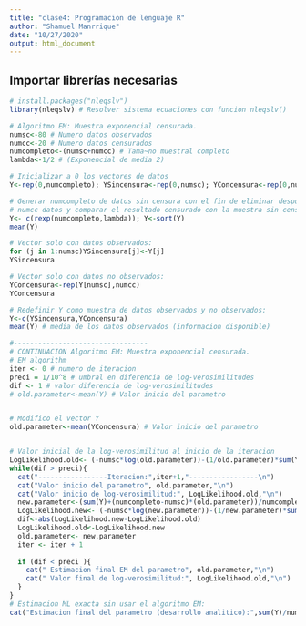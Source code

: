```yaml
---
title: "clase4: Programacion de lenguaje R"
author: "Shamuel Manrrique"
date: "10/27/2020"
output: html_document
---
```


## Importar librerías necesarias
```r
# install.packages("nleqslv")
library(nleqslv) # Resolver sistema ecuaciones con funcion nleqslv()
```




```r
# Algoritmo EM: Muestra exponencial censurada.
numsc<-80 # Numero datos observados
numcc<-20 # Numero datos censurados
numcompleto<-(numsc+numcc) # Tama~no muestral completo
lambda<-1/2 # (Exponencial de media 2)

# Inicializar a 0 los vectores de datos
Y<-rep(0,numcompleto); YSincensura<-rep(0,numsc); YConcensura<-rep(0,numcc)

# Generar numcompleto de datos sin censura con el fin de eliminar despues
# numcc datos y comparar el resultado censurado con la muestra sin censurar
Y<- c(rexp(numcompleto,lambda)); Y<-sort(Y)
mean(Y)

# Vector solo con datos observados:
for (j in 1:numsc)YSincensura[j]<-Y[j]
YSincensura

# Vector solo con datos no observados:
YConcensura<-rep(Y[numsc],numcc)
YConcensura

# Redefinir Y como muestra de datos observados y no observados:
Y<-c(YSincensura,YConcensura)
mean(Y) # media de los datos observados (informacion disponible)

```



```r

#---------------------------------
# CONTINUACION Algoritmo EM: Muestra exponencial censurada.
# EM algorithm
iter <- 0 # numero de iteracion
preci = 1/10^8 # umbral en diferencia de log-verosimilitudes
dif <- 1 # valor diferencia de log-verosimilitudes
# old.parameter<-mean(Y) # Valor inicio del parametro


# Modifico el vector Y 
old.parameter<-mean(YConcensura) # Valor inicio del parametro


# Valor inicial de la log-verosimilitud al inicio de la iteracion
LogLikelihood.old<- (-numsc*log(old.parameter))-(1/old.parameter)*sum(Y)
while(dif > preci){
  cat("-----------------Iteracion:",iter+1,"-----------------\n")
  cat("Valor inicio del parametro", old.parameter,"\n")
  cat("Valor inicio de log-verosimilitud:", LogLikelihood.old,"\n")
  new.parameter<-(sum(Y)+(numcompleto-numsc)*(old.parameter))/numcompleto
  LogLikelihood.new<- (-numsc*log(new.parameter))-(1/new.parameter)*sum(Y)
  dif<-abs(LogLikelihood.new-LogLikelihood.old)
  LogLikelihood.old<-LogLikelihood.new
  old.parameter<- new.parameter
  iter <- iter + 1
  
  if (dif < preci ){
    cat(" Estimacion final EM del parametro", old.parameter,"\n")
    cat(" Valor final de log-verosimilitud:", LogLikelihood.old,"\n")
  } 
}
# Estimacion ML exacta sin usar el algoritmo EM:
cat("Estimacion final del parametro (desarrollo analitico):",sum(Y)/numsc,"\n")


```

